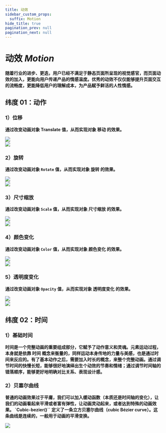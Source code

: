 ```yaml
---
title: 动效
sidebar_custom_props:
  suffix: Motion
hide_title: true
pagination_prev: null
pagination_next: null
---
```



# 动效 _Motion_

**随着行业的进步、更迭，用户已经不满足于静态页面所呈现的视觉感官，而页面动效的加入，更能向用户传递产品的情感温度。优秀的动效不仅仅能够提升页面交互的流畅度，更能降低用户的理解成本，为产品赋予鲜活的人性情感。**

## 纬度 01：动作

### 1）位移

**通过改变动画对象 <span className="code">Translate</span> 值，从而实现对象 <span className="red">移动</span> 的效果。**

<div className="flex">
  <div className="bg">
    <img src="https://cdn2.weimob.com/saas/@assets/saas-fe-retail-h5-stc/image/titian/doc/motion01.gif" />
  </div>
  <div className="bg">
    <img src="https://cdn2.weimob.com/saas/@assets/saas-fe-retail-h5-stc/image/titian/doc/motion02.gif" />
  </div>
</div>

### 2）旋转

**通过改变动画对象 `Rotate` 值，从而实现对象 <span className="red">旋转</span> 的效果。**

<div className="flex">
  <div className="bg">
    <img src="https://cdn2.weimob.com/saas/@assets/saas-fe-retail-h5-stc/image/titian/doc/spin01.gif" />
  </div>
  <div className="bg">
    <img src="https://cdn2.weimob.com/saas/@assets/saas-fe-retail-h5-stc/image/titian/doc/spin02.gif" />
  </div>
</div>

### 3）尺寸缩放

**通过改变动画对象 `Scale` 值，从而实现对象 <span className="red">尺寸缩放</span> 的效果。**

<div className="flex">
  <div className="bg">
    <img src="https://cdn2.weimob.com/saas/@assets/saas-fe-retail-h5-stc/image/titian/doc/zoom01.gif" />
  </div>
  <div className="bg">
    <img src="https://cdn2.weimob.com/saas/@assets/saas-fe-retail-h5-stc/image/titian/doc/zoom02.gif" />
  </div>
</div>

### 4）颜色变化

**通过改变动画对象 `Color` 值，从而实现对象 <span className="red">颜色变化</span> 的效果。**

<div className="flex">
  <div className="bg">
    <img src="https://cdn2.weimob.com/saas/@assets/saas-fe-retail-h5-stc/image/titian/doc/color01.gif" />
  </div>
  <div className="bg">
    <img src="https://cdn2.weimob.com/saas/@assets/saas-fe-retail-h5-stc/image/titian/doc/color02.gif" />
  </div>
</div>

### 5）透明度变化

**通过改变动画对象 `Opacity` 值，从而实现对象 <span className="red">透明度变化</span> 的效果。**

<div className="flex">
  <div className="bg">
    <img src="https://cdn2.weimob.com/saas/@assets/saas-fe-retail-h5-stc/image/titian/doc/transition01.gif" />
  </div>
  <div className="bg">
    <img src="https://cdn2.weimob.com/saas/@assets/saas-fe-retail-h5-stc/image/titian/doc/transition02.gif" />
  </div>
</div>

## 纬度 02：时间

### 1）基础时间

**时间是一个完整动画的重要组成部分，它赋予了动作意义和灵魂。元素运动过程，本身就是依靠 时间 概念来衡量的，同样运动本身传地的力量与美感，也是通过时间来反应的。有了基本动作之后，需要加入时长的概念，来整个完整动画。通过调节时间的快慢长短，能够很好地演绎出生个动效的节奏和情绪；通过调节时间轴的错落顺序，能够更好地明确对比关系、表现设计感。**

### 2）贝塞尔曲线

**普通的动画效果过于平庸，我们可以加入缓动函数（本质还是时间轴的变化），让我们的动画看起来平滑或者富有弹性，让动画灵动起来，或者达到特殊的动画效果。 `Cubic-bezier()`` 定义了一条立方贝塞尔曲线（cubic Bézier curve）。这条曲线是连续的，一般用于动画的平滑变换。**

![](https://cdn2.weimob.com/saas/saas-fe-sirius-orion-node/production/157/motion-a.png)
